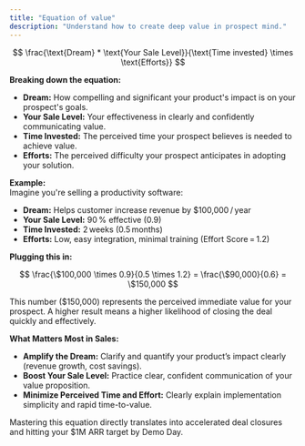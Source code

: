 ```yaml
---
title: "Equation of value"
description: "Understand how to create deep value in prospect mind."
---
```


$$
\frac{\text{Dream} * \text{Your Sale Level}}{\text{Time invested} \times \text{Efforts}}
$$

**Breaking down the equation:**

- **Dream:** How compelling and significant your product's impact is on your prospect's goals.
- **Your Sale Level:** Your effectiveness in clearly and confidently communicating value.
- **Time Invested:** The perceived time your prospect believes is needed to achieve value.
- **Efforts:** The perceived difficulty your prospect anticipates in adopting your solution.

**Example:**  
Imagine you're selling a productivity software:

- **Dream:** Helps customer increase revenue by $100,000 / year  
- **Your Sale Level:** 90 % effective (0.9)  
- **Time Invested:** 2 weeks (0.5 months)  
- **Efforts:** Low, easy integration, minimal training (Effort Score = 1.2)

**Plugging this in:**

$$
\frac{\$100,000 \times 0.9}{0.5 \times 1.2} = \frac{\$90,000}{0.6} = \$150,000
$$

This number ($150,000) represents the perceived immediate value for your prospect. A higher result means a higher likelihood of closing the deal quickly and effectively.

**What Matters Most in Sales:**

- **Amplify the Dream:** Clarify and quantify your product’s impact clearly (revenue growth, cost savings).
- **Boost Your Sale Level:** Practice clear, confident communication of your value proposition.
- **Minimize Perceived Time and Effort:** Clearly explain implementation simplicity and rapid time-to-value.

Mastering this equation directly translates into accelerated deal closures and hitting your $1M ARR target by Demo Day.